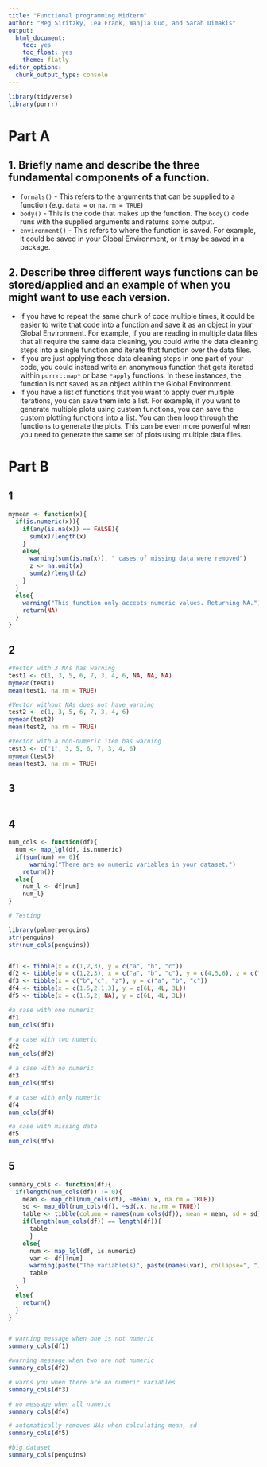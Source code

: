 ```yaml
---
title: "Functional programming Midterm"
author: "Meg Siritzky, Lea Frank, Wanjia Guo, and Sarah Dimakis"
output: 
  html_document: 
    toc: yes
    toc_float: yes
    theme: flatly
editor_options: 
  chunk_output_type: console
---
```


```r
library(tidyverse)
library(purrr)
```

# Part A

## 1. Briefly name and describe the three fundamental components of a function.

+ `formals()` - This refers to the arguments that can be supplied to a function (e.g. `data = ` or `na.rm = TRUE`)
\n
+ `body()` - This is the code that makes up the function. The `body()` code runs with the supplied arguments and returns some output.
\n
+ `environment()` - This refers to where the function is saved. For example, it could be saved in your Global Environment, or it may be saved in a package. 

## 2. Describe three different ways functions can be stored/applied and an example of when you might want to use each version.

+ If you have to repeat the same chunk of code multiple times, it could be easier to write that code into a function and save it as an object in your Global Environment. For example, if you are reading in multiple data files that all require the same data cleaning, you could write the data cleaning steps into a single function and iterate that function over the data files.
\n
+ If you are just applying those data cleaning steps in one part of your code, you could instead write an anonymous function that gets iterated within `purrr::map*` or base `*apply` functions. In these instances, the function is not saved as an object within the Global Environment. 
\n
+ If you have a list of functions that you want to apply over multiple iterations, you can save them into a list. For example, if you want to generate multiple plots using custom functions, you can save the custom plotting functions into a list. You can then loop through the functions to generate the plots. This can be even more powerful when you need to generate the same set of plots using multiple data files. 

# Part B

## 1

```r
mymean <- function(x){
  if(is.numeric(x)){
    if(any(is.na(x)) == FALSE){
      sum(x)/length(x)
    }
    else{
      warning(sum(is.na(x)), " cases of missing data were removed")
      z <- na.omit(x)
      sum(z)/length(z)
    }
  }
  else{
    warning("This function only accepts numeric values. Returning NA.")
    return(NA)
  }
}

```

## 2

```r
#Vector with 3 NAs has warning
test1 <- c(1, 3, 5, 6, 7, 3, 4, 6, NA, NA, NA)
mymean(test1)
mean(test1, na.rm = TRUE)

#Vector without NAs does not have warning
test2 <- c(1, 3, 5, 6, 7, 3, 4, 6)
mymean(test2)
mean(test2, na.rm = TRUE)

#Vector with a non-numeric item has warning
test3 <- c("1", 3, 5, 6, 7, 3, 4, 6)
mymean(test3)
mean(test3, na.rm = TRUE)


```

## 3

```r

```


## 4
```r
num_cols <- function(df){
  num <- map_lgl(df, is.numeric)
  if(sum(num) == 0){
      warning("There are no numeric variables in your dataset.")
    return()}
  else{
    num_l <- df[num]
    num_l}
}
```

```r
# Testing

library(palmerpenguins)
str(penguins)
str(num_cols(penguins))


df1 <- tibble(x = c(1,2,3), y = c("a", "b", "c"))
df2 <- tibble(w = c(1,2,3), x = c("a", "b", "c"), y = c(4,5,6), z = c("d", "e", "f"))
df3 <- tibble(x = c("b","c", "z"), y = c("a", "b", "c"))
df4 <- tibble(x = c(1.5,2.1,3), y = c(6L, 4L, 3L))
df5 <- tibble(x = c(1.5,2, NA), y = c(6L, 4L, 3L))

#a case with one numeric
df1 
num_cols(df1)

# a case with two numeric
df2
num_cols(df2)

# a case with no numeric
df3
num_cols(df3)

# a case with only numeric
df4
num_cols(df4)

#a case with missing data
df5
num_cols(df5)

```

## 5

```r

summary_cols <- function(df){
  if(length(num_cols(df)) != 0){
    mean <- map_dbl(num_cols(df), ~mean(.x, na.rm = TRUE))
    sd <- map_dbl(num_cols(df), ~sd(.x, na.rm = TRUE))
    table <- tibble(column = names(num_cols(df)), mean = mean, sd = sd)
    if(length(num_cols(df)) == length(df)){
      table
      }
    else{
      num <- map_lgl(df, is.numeric)
      var <- df[!num]
      warning(paste("The variable(s)", paste(names(var), collapse=", "), "have been ommitted because they are not numeric."))
      table
    }
  }
  else{
    return()
  }
}


# warning message when one is not numeric
summary_cols(df1)

#warning message when two are not numeric 
summary_cols(df2)

# warns you when there are no numeric variables 
summary_cols(df3)

# no message when all numeric
summary_cols(df4)

# automatically removes NAs when calculating mean, sd
summary_cols(df5)

#big dataset
summary_cols(penguins)
```
